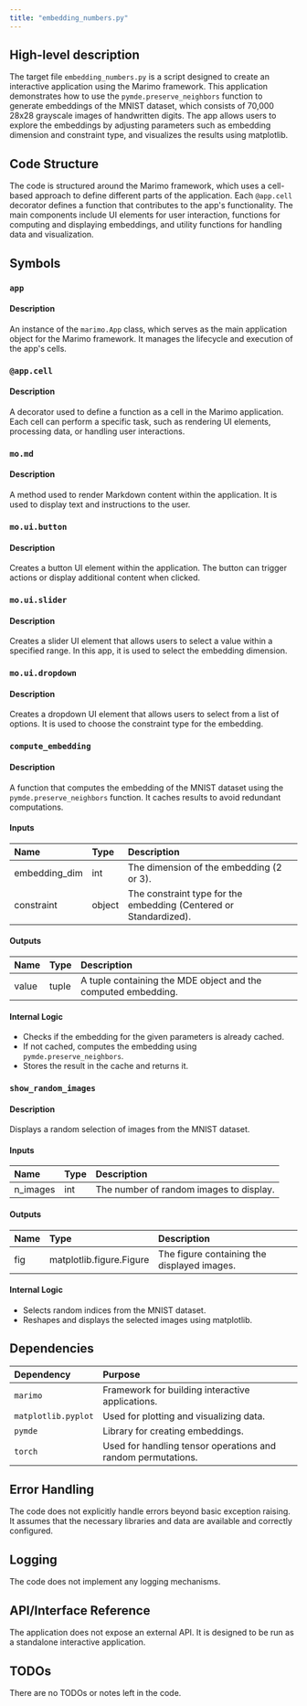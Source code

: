 ```yaml
---
title: "embedding_numbers.py"
---
```


## High-level description

The target file `embedding_numbers.py` is a script designed to create an interactive application using the Marimo framework. This application demonstrates how to use the `pymde.preserve_neighbors` function to generate embeddings of the MNIST dataset, which consists of 70,000 28x28 grayscale images of handwritten digits. The app allows users to explore the embeddings by adjusting parameters such as embedding dimension and constraint type, and visualizes the results using matplotlib.

## Code Structure

The code is structured around the Marimo framework, which uses a cell-based approach to define different parts of the application. Each `@app.cell` decorator defines a function that contributes to the app's functionality. The main components include UI elements for user interaction, functions for computing and displaying embeddings, and utility functions for handling data and visualization.

## Symbols

### `app`
#### Description
An instance of the `marimo.App` class, which serves as the main application object for the Marimo framework. It manages the lifecycle and execution of the app's cells.

### `@app.cell`
#### Description
A decorator used to define a function as a cell in the Marimo application. Each cell can perform a specific task, such as rendering UI elements, processing data, or handling user interactions.

### `mo.md`
#### Description
A method used to render Markdown content within the application. It is used to display text and instructions to the user.

### `mo.ui.button`
#### Description
Creates a button UI element within the application. The button can trigger actions or display additional content when clicked.

### `mo.ui.slider`
#### Description
Creates a slider UI element that allows users to select a value within a specified range. In this app, it is used to select the embedding dimension.

### `mo.ui.dropdown`
#### Description
Creates a dropdown UI element that allows users to select from a list of options. It is used to choose the constraint type for the embedding.

### `compute_embedding`
#### Description
A function that computes the embedding of the MNIST dataset using the `pymde.preserve_neighbors` function. It caches results to avoid redundant computations.

#### Inputs
| Name | Type | Description |
|:-----|:-----|:------------|
| embedding_dim | int | The dimension of the embedding (2 or 3). |
| constraint | object | The constraint type for the embedding (Centered or Standardized). |

#### Outputs
| Name | Type | Description |
|:-----|:-----|:------------|
| value | tuple | A tuple containing the MDE object and the computed embedding. |

#### Internal Logic
- Checks if the embedding for the given parameters is already cached.
- If not cached, computes the embedding using `pymde.preserve_neighbors`.
- Stores the result in the cache and returns it.

### `show_random_images`
#### Description
Displays a random selection of images from the MNIST dataset.

#### Inputs
| Name | Type | Description |
|:-----|:-----|:------------|
| n_images | int | The number of random images to display. |

#### Outputs
| Name | Type | Description |
|:-----|:-----|:------------|
| fig | matplotlib.figure.Figure | The figure containing the displayed images. |

#### Internal Logic
- Selects random indices from the MNIST dataset.
- Reshapes and displays the selected images using matplotlib.

## Dependencies

| Dependency | Purpose |
|:-----------|:--------|
| `marimo` | Framework for building interactive applications. |
| `matplotlib.pyplot` | Used for plotting and visualizing data. |
| `pymde` | Library for creating embeddings. |
| `torch` | Used for handling tensor operations and random permutations. |

## Error Handling

The code does not explicitly handle errors beyond basic exception raising. It assumes that the necessary libraries and data are available and correctly configured.

## Logging

The code does not implement any logging mechanisms.

## API/Interface Reference

The application does not expose an external API. It is designed to be run as a standalone interactive application.

## TODOs

There are no TODOs or notes left in the code.